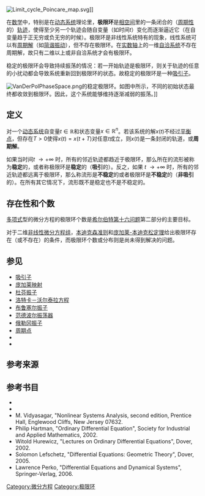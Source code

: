 {{NoteTA
|G1=Math
}}
{{expert|数学}}<!--希望有熟悉日语的借鉴一下日语条目 -->
[[File:Limit_cycle_Poincare_map.svg|thumb]]]]

在[[数学|数学]]中，特别是在[[动态系统|动态系统]]理论里，'''极限环'''是[[相空间|相空间]]里的一条闭合的（[[周期函数|周期性]]的）[[轨迹|轨迹]]，使得至少另一个轨迹会随自变量（如时间<math>t</math>）变化而逐渐逼近它（在自变量趋于正无穷或负无穷的时候）。极限环是非线性系统特有的现象，线性系统可以有[[周期函数|周期解]]（如[[简谐振动|简谐振动]]），但不存在极限环。在[[实数轴|实数轴]]上的一维[[自治系统|自洽系统]]不存在周期解，故只有二维以上或非自洽系统才会有极限环{{sfn|Strogatz|1994|p=196}}。

稳定的极限环会导致持续振荡的情况：若一开始轨迹是极限环，则关于轨迹的任意的小扰动都会导致系统重新回到极限环的状态。故稳定的极限环是一种[[吸引子|吸引子]]。

[[File:VanDerPolPhaseSpace.png|right]]的稳定极限环。如图中所示，不同的初始状态最终都收敛到极限环。因此，这个系统能够维持逐渐减弱的振荡。]]

== 定义 ==
对一个[[动态系统|动态系统]]自变量<math>t \in \mathbb{R}</math>和状态变量<math>x \in \mathbb{R}^n</math>。若该系统的解<math>x(t)</math>不经过[[平衡点|平衡点]]，但存在<math>T > 0</math>使得<math>x(t)=x(t+T)</math>对任意<math>t</math>成立，则<math>x(t)</math>是一条封闭的轨道，或'''周期解'''。

如果当时间''t'' <math>\rightarrow +\infty</math> 时，所有的邻近轨迹都趋近于极限环，那么所在的流形被称为'''稳定'''的，或者称极限环是'''稳定'''的（'''吸引'''的）。反之，如果 ''t'' <math>\rightarrow +\infty</math> 时，所有的邻近轨迹都远离于极限环，那么称流形是'''不稳定'''的或者极限环是'''不稳定'''的（'''非吸引'''的）。在所有其它情况下，流形既不是稳定也不是不稳定的。

== 存在性和个数 ==
[[多项式|多项式]]型的微分方程的极限环个数是[[希尔伯特第十六问题|希尔伯特第十六问题]]第二部分的主要目标。

对于二维[[非線性系統|非线性]][[微分方程|微分方程组]]，[[本迪克森-杜拉克定理|本迪克森准则]]和[[庞加莱-本迪克松定理|庞加莱-本迪克松定理]]给出极限环存在（或不存在）的条件，而极限环个数或分布则是尚未得到解决的问题。

==参见==
*[[吸引子|吸引子]]
*[[庞加莱映射|庞加莱映射]]
*[[杜芬振子|杜芬振子]]
*[[洛特卡－沃尔泰拉方程|洛特卡－沃尔泰拉方程]]
*[[布鲁塞尔振子|布鲁塞尔振子]]
*[[范德波尔振荡器|范德波尔振荡器]]
*[[俄勒冈振子|俄勒冈振子]]
* [[周期点|周期点]]
* {{le|稳定流形|Stable manifold}}
* {{le|双曲集合|Hyperbolic set}}

== 参考来源 ==
{{reflist}}

==参考书目==

* {{planetmath reference|id=6722|title=极限环}}
* {{Cite book 
|author=Steven H. Strogatz
|title= Nonlinear Dynamics and Chaos
|publisher=Addison Wesley publishing company
|year=1994
|isbn=0-201-54344-3
|ref={{Sfnref|Strogatz|1994}}
}}
* M. Vidyasagar, "Nonlinear Systems Analysis, second edition, Prentice Hall, Englewood Cliffs, New Jersey 07632.
* Philip Hartman, "Ordinary Differential Equation", Society for Industrial and Applied Mathematics, 2002.
* Witold Hurewicz, "Lectures on Ordinary Differential Equations", Dover, 2002.
* Solomon Lefschetz, "Differential Equations: Geometric Theory", Dover, 2005.
* Lawrence Perko, "Differential Equations and Dynamical Systems", Springer-Verlag, 2006.

[[Category:微分方程|Category:微分方程]]
[[Category:极限环|Category:极限环]]